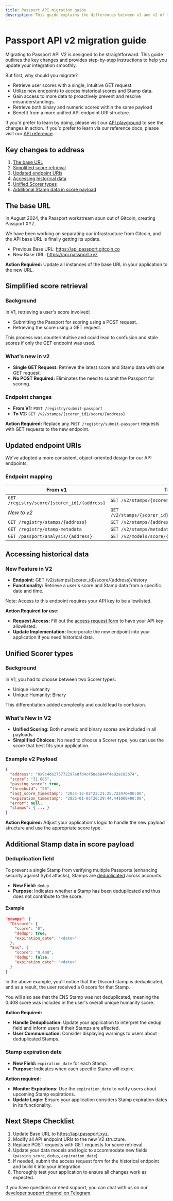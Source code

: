 ```yaml
---
title: Passport API migration guide
description: This guide explains the differences between v1 and v2 of the Passport API
---
```


# Passport API v2 migration guide

Migrating to Passport API V2 is designed to be straightforward. This guide outlines the key changes and provides step-by-step instructions to help you update your integration smoothly.

But first, why should you migrate?
* Retrieve user scores with a single, intuitive GET request.
* Utilize new endpoints to access historical scores and Stamp data.
* Gain access to more data to proactively prevent and resolve misunderstandings.
* Retrieve both binary and numeric scores within the same payload
* Benefit from a more unified API endpoint URI structure.

If you'd prefer to learn by doing, please visit our [API playground](https://api.passport.xyz/v2/docs) to see the changes in action.
If you'd prefer to learn via our reference docs, please visit our [API reference](api-reference).


## Key changes to address
1. [The base URL](#the-base-url)
2. [Simplified score retrieval](#simplified-score-retrieval)
3. [Updated endpoint URIs](#updated-endpoint-uris)
4. [Accessing historical data](#accessing-historical-data)
5. [Unified Scorer types](#unified-scorer-types)
6. [Additional Stamp data in score payload](#additional-stamp-data-in-score-payload)

## The base URL
In August 2024, the Passport workstream spun out of Gitcoin, creating Passport XYZ. 

We have been working on separating our infrastructure from Gitcoin, and the API base URL is finally getting its update. 

* Previous Base URL: https://api.passport.gitcoin.co
* New Base URL: https://api.passport.xyz

**Action Required:** Update all instances of the base URL in your application to the new URL.

## Simplified score retrieval

### Background
In V1, retrieving a user's score involved:
* Submitting the Passport for scoring using a POST request.
* Retrieving the score using a GET request.

This process was counterintuitive and could lead to confusion and stale scores if only the GET endpoint was used.

### What's new in v2
* **Single GET Request:** Retrieve the latest score and Stamp data with one GET request.
* **No POST Required:** Eliminates the need to submit the Passport for scoring.

### Endpoint changes
* **From V1:** `POST /registry/submit-passport`
* **To V2:** `GET /v2/stamps/{scorer_id}/score/{address}`

**Action Required:** Replace any `POST /registry/submit-passport` requests with GET requests to the new endpoint.


## Updated endpoint URIs
We've adopted a more consistent, object-oriented design for our API endpoints.

### Endpoint mapping

| From v1                                       | To v2                                                  |
|----------------------------------------------|-------------------------------------------------------|
| `GET /registry/score/{scorer_id}/{address}`   | `GET /v2/stamps/{scorer_id}/score/{address}`          |
| *New to v2*                                   | `GET /v2/stamps/{scorer_id}/score/{address}/history`  |
| `GET /registry/stamps/{address}`              | `GET /v2/stamps/{address}`                            |
| `GET /registry/stamp-metadata`                | `GET /v2/stamps/metadata`                             |
| `GET /passport/analysis/{address}`            | `GET /v2/models/score/{address}`                      |


## Accessing historical data

### New Feature in V2
* **Endpoint:** GET /v2/stamps/&#123;scorer_id&#125;/score/&#123;address&#125;/history
* **Functionality:** Retrieve a user's score and Stamp data from a specific date and time.

Note: Access to this endpoint requires your API key to be allowlisted.

**Action Required for use:**
* **Request Access:** Fill out the [access request form](https://forms.gle/4GyicBfhtHW29eEu8) to have your API key allowlisted.
* **Update Implementation:** Incorporate the new endpoint into your application if you need historical data.


## Unified Scorer types

### Background
In V1, you had to choose between two Scorer types:
* Unique Humanity
* Unique Humanity: Binary

This differentiation added complexity and could lead to confusion.

### What's New in V2
* **Unified Scoring:** Both numeric and binary scores are included in all payloads.
* **Simplified Choices:** No need to choose a Scorer type; you can use the score that best fits your application.

### Example v2 Payload
```json {3-5} filename="Sample response"
{
  "address": "0x9c4de275772297e8fd4c458e6844f4e92ac82b74",
  "score": "31.885",
  "passing_score": true,
  "threshold": "20",
  "last_score_timestamp": "2024-12-02T22:21:25.723470+00:00",
  "expiration_timestamp": "2025-01-05T20:29:44.441000+00:00",
  "error": null,
  "stamps": { ... }
}
```

**Action Required:** Adjust your application's logic to handle the new payload structure and use the appropriate score type.


## Additional Stamp data in score payload 

### Deduplication field

To prevent a single Stamp from verifying multiple Passports (enhancing security against Sybil attacks), Stamps are [deduplicated](../major-concepts/deduplicating-stamps) across accounts.

* **New Field:** `dedup`
* **Purpose:** Indicates whether a Stamp has been deduplicated and thus does not contribute to the score.

#### Example

```json /dedup/
"stamps": {
  "Discord": {
    "score": "0",
    "dedup": true,
    "expiration_date": "<date>"
  },
  "Ens": {
    "score": "0.408",
    "dedup": false,
    "expiration_date": "<date>"
  }
}
```

In the above example, you'll notice that the Discord stamp is deduplicated, and as a result, the user received a 0 score for that Stamp. 

You will also see that the ENS Stamp was not deduplicated, meaning the 0.408 score was included in the user's overall unique humanity score. 

**Action Required:**
* **Handle Deduplication:** Update your application to interpret the dedup field and inform users if their Stamps are affected.
* **User Communication:** Consider displaying warnings to users about deduplicated Stamps.

### Stamp expiration date

* **New Field:** `expiration_date` for each Stamp.
* **Purpose:** Indicates when each specific Stamp will expire.

**Action required:**
* **Monitor Expirations:** Use the `expiration_date` to notify users about upcoming Stamp expirations.
* **Update Logic:** Ensure your application considers Stamp expiration dates in its functionality.


## Next Steps Checklist

1. Update Base URL to https://api.passport.xyz.
2. Modify all API endpoint URIs to the new V2 structure.
3. Replace POST requests with GET requests for score retrieval.
4. Update your data models and logic to accommodate new fields (`passing_score`, `dedup`, `expiration_date`).
5. If needed, submit the access request form for the historical endpoint and build it into your integration. 
6. Thoroughly test your application to ensure all changes work as expected.

If you have questions or need support, you can chat with us on our [developer support channel on Telegram](https://t.me/+Mcp9RsRV7tVmYjZh).
